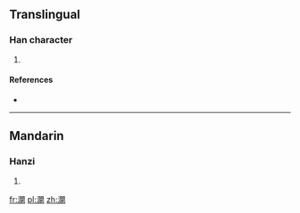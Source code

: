 ==Translingual==

===Han character===
{{Han char|rn=85|rad=水|as=17|sn=20|four=3712<sub>0</sub>|canj=水日弓水 (EANE)}}

# {{defn|Han|sort=水17}}

====References====
* {{Han ref|kx=0662.070|dkj=18729|dj=1071.130|hdz=31791.010|uh=7041|ud=28737|bh=F469|bd=62569}}

----

==Mandarin==

===Hanzi===
{{cmn-hanzi|pin=[[yuān]] ([[yuan1]])|wg=yüan<sup>1</sup>}}

# {{defn|lang=cmn|sort=水17}}

[[fr:灁]]
[[pl:灁]]
[[zh:灁]]